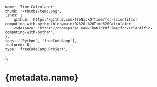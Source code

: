 	name: 'Time Calculator',
	thumb: '/thumbs/temp.png',
	links: {
		github: 'https://github.com/TheNickOfTime/fcc-scientific-computing-with-python/blob/main/02%20-%20Time%20Calculator',
		codespace: 'https://codespaces.new/TheNickOfTime/fcc-scientific-computing-with-python',
	},
	tags: ['Python', 'freeCodeCamp'],
	featured: 0,
	type: 'freeCodeCamp Project',
};

# {metadata.name}
